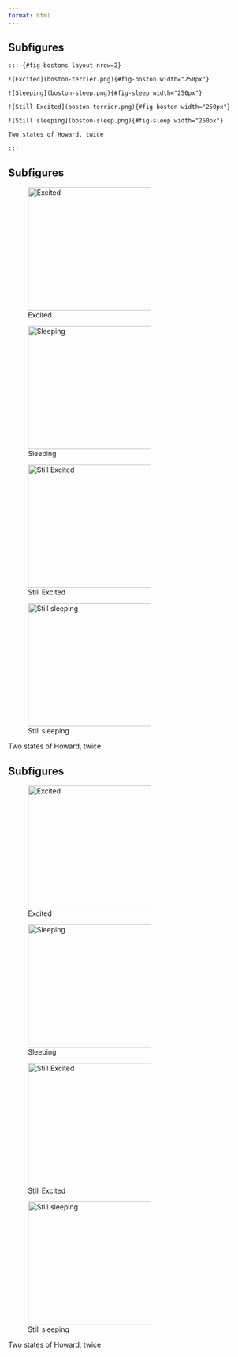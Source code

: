 ```yaml
---
format: html
---
```


## Subfigures

```
::: {#fig-bostons layout-nrow=2}

![Excited](boston-terrier.png){#fig-boston width="250px"}

![Sleeping](boston-sleep.png){#fig-sleep width="250px"}

![Still Excited](boston-terrier.png){#fig-boston width="250px"}

![Still sleeping](boston-sleep.png){#fig-sleep width="250px"}

Two states of Howard, twice

:::
```

## Subfigures

::: {#fig-bostons layout-nrow=2}

![Excited](boston-terrier.png){#fig-boston width="250px"}

![Sleeping](boston-sleep.png){#fig-sleep width="250px"}

![Still Excited](boston-terrier.png){#fig-boston width="250px"}

![Still sleeping](boston-sleep.png){#fig-sleep width="250px"}

Two states of Howard, twice

:::

## Subfigures

::: {#fig-bostons layout-nrow=2}

![Excited](boston-terrier.png){#fig-boston width="250px"}

![Sleeping](boston-sleep.png){#fig-sleep width="250px"}

![Still Excited](boston-terrier.png){#fig-boston width="250px"}

![Still sleeping](boston-sleep.png){#fig-sleep width="250px"}

Two states of Howard, twice

:::
